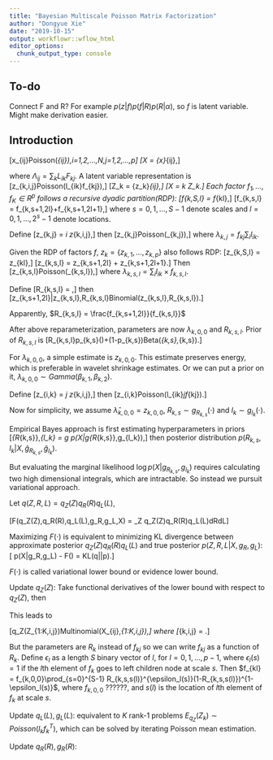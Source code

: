 ```yaml
---
title: "Bayesian Multiscale Poisson Matrix Factorization"
author: "Dongyue Xie"
date: "2019-10-15"
output: workflowr::wflow_html
editor_options:
  chunk_output_type: console
---
```



## To-do

Connect F and R? For example $p(z|f)p(f|R)p(R|\alpha)$, so $f$ is latent variable. Might make derivation easier.

## Introduction


\[x_{ij}\sim Poisson(\Lambda_{ij}),i=1,2,...,N,j=1,2,...,p\]
\[X = \{x\}_{ij},\]

where $\Lambda_{ij} = \sum_k L_{ik}F_{kj}$. A latent variable representation is 
\[z_{k,i,j}\sim Poisson(l_{ik}f_{kj}),\]
\[Z_k = \{z_k\}_{ij},\]
\[X = \sum_k Z_k.\]
Each factor $f_1,...,f_K\in R^{p}$ follows a recursive dyadic partition(RDP):
\[f_{k,S,l} = f_{kl},\]
\[f_{k,s,l} = f_{k,s+1,2l}+f_{k,s+1,2l+1},\]
where $s = 0,1,...,S-1$ denote scales and $l=0,1,...,2^s-1$ denote locations.

Define 
\[z_{k,j} = \sum_i z_{k,i,j},\]
then 
\[z_{k,j}\sim Poisson(\lambda_{k,j}),\]
where $\lambda_{k,j} = f_{kj}\sum_i l_{ik}$.

Given the RDP of factors $f$, $z_k = \{z_{k,1},...,z_{k,p}\}$ also follows RDP:
\[z_{k,S,l} = z_{kl},\]
\[z_{k,s,l} = z_{k,s+1,2l} + z_{k,s+1,2l+1}.\]
Then 
\[z_{k,s,l}\sim Poisson(\lambda_{k,s,l}),\]
where $\lambda_{k,s,l} = \sum_i l_{ik}\times f_{k,s,l}$.

Define 
\[R_{k,s,l} = \frac{\lambda_{k,s+1,2l}}{\lambda_{k,s,l}},\]
then 
\[z_{k,s+1,2l}|z_{k,s,l},R_{k,s,l}\sim Binomial(z_{k,s,l},R_{k,s,l}).\]

Apparently, $R_{k,s,l} = \frac{f_{k,s+1,2l}}{f_{k,s,l}}$

After above reparameterization, parameters are now $\lambda_{k,0,0}$ and $R_{k,s,l}$. Prior of $R_{k,s,l}$ is
\[R_{k,s,l}\sim p_{k,s}\delta(\frac{1}{2})+(1-p_{k,s})Beta(\alpha_{k,s},\alpha_{k,s}).\]

For $\lambda_{k,0,0}$, a simple estimate is $z_{k,0,0}$. This estimate preserves energy, which is preferable in wavelet shrinkage estimates. Or we can put a prior on it, $\lambda_{k,0,0}\sim Gamma(\beta_{k,1},\beta_{k,2})$.

Define 
\[z_{i,k} = \sum_j z_{k,i,j},\]
then 
\[z_{i,k}\sim Poisson(l_{ik}\sum_jf_{kj}).\]

Now for simplicity, we assume $\hat{\lambda}_{k,0,0} = z_{k,0,0}$, $R_{k,s}\sim g_{R_{k,s}}(\cdot)$ and $l_k\sim g_{l_k}(\cdot)$.

Empirical Bayes approach is first estimating hyperparameters in priors \[\hat{g}_{R_{k,s}},\hat{g}_{l_k} = \argmax_g \log p(X|g_{R_{k,s}},g_{l_k}),\]
then posterior distribution $p(R_{k,s},l_k|X,\hat{g}_{R_{k,s}},\hat{g}_{l_k})$.

But evaluating the marginal likelihood $\log p(X|g_{R_{k,s}},g_{l_k})$ requires calculating two high dimensional integrals, which are intractable. So instead we pursuit variational approach. 

\begin{equation}
    \begin{split}
        \log p(X|g_R,g_L) & = \log p(X,Z,R,L|g_R,g_L) \\& =
        \log\int\sum_Z p(X,Z,R,L|g_R,g_L) dRdL
        \\&= \log\int\sum_Z q(Z,R,L)\frac{p(X,Z,R,L|g_R,g_L)}{q(Z,R,L)}dRdL
        \\&\geq \int\sum_Z q(Z,R,L)\log\frac{p(X,Z,R,L|g_R,g_L)}{q(Z,R,L)}dRdL.
    \end{split}
\end{equation}

Let $q(Z,R,L) = q_Z(Z)q_R(R)q_L(L)$, 

\[F(q_Z(Z),q_R(R),q_L(L),g_R,g_L,X) = \int\sum_Z q_Z(Z)q_R(R)q_L(L)\log\frac{p(X,Z,R,L|g_R,g_L)}{q_Z(Z)q_R(R)q_L(L)}dRdL\]

Maximizing $F(\cdot)$ is equivalent to minimizing KL divergence between approximate posterior $q_Z(Z)q_R(R)q_L(L)$ and true posterior $p(Z,R,L|X,g_R,g_L)$:
\[ \log p(X|g_R,g_L) - F(\cdot) = KL(q||p).\]

$F(\cdot)$ is called variational lower bound or evidence lower bound.

\begin{equation}
    \begin{split}
        F(q,g) & = E_{q}\log p(X,Z,R,L|g_R,g_L)-E_{q_L}\log q_L(L) - E_{q_R}\log q_R(R) - E_{q_Z}\log q_Z(Z)
        \\&= E_q\log p(Z|R,L) + E_q\log \delta(X-\sum_k Z_k) + E_q\log\frac{g_R}{q_R} + E_q\log\frac{g_L}{q_L}-E_q\log q_Z
        \\&= \sum_k(E_q\log p(Z_k|R_k,l_k)+E_q\log\frac{g_{R_k}}{q_{R_k}}+E_q\log\frac{g_{L_k}}{q_{L_k}})+ E_q\log \delta(X-\sum_k Z_k)-E_q\log q_Z
    \end{split}
\end{equation}


Update $q_Z(Z)$: Take functional derivatives of the lower bound with respect to $q_Z(Z)$, then 
\begin{equation}
    \begin{split}
        q_Z(Z) &\propto \exp (\int \int \log p(X,Z|R,L,g_R,g_L)q_R q_L dR dL) 
        \\ & \propto \exp(\int\int \log p(Z|X,R,L,g_R,g_L)q_Rq_L dR dL)
        \\ &\propto \exp (E_{q_R,q_L}\log p(Z|X,R,L,g_R,g_L)).
    \end{split}
\end{equation}

This leads to 

\[q_Z(Z_{1:K,i,j})\sim Multinomial(X_{ij},\pi_{1:K,i,j}),\]
where 
\[\pi_{k,i,j} = \frac{\exp(E\log l_{ik}+E\log f_{kj})}{\sum_k\exp(E\log l_{ik}+E\log f_{kj})}.\]

But the parameters are $R_k$ instead of $f_{kj}$ so we can write $f_{kj}$ as a function of $R_{k}$. Define $\epsilon_l$ as a length $S$ binary vector of $l$, for $l=0,1,...,p-1$, where $\epsilon_l(s) = 1$ if the $l$th element of $f_k$ goes to left children node at scale $s$. Then $f_{kl} = f_{k,0,0}\prod_{s=0}^{S-1} R_{k,s,s(l)}^{\epsilon_l(s)}(1-R_{k,s,s(l)})^{1-\epsilon_l(s)}$, where $f_{k,0,0}$ ??????,  and $s(l)$ is the location of $l$th element of $f_k$ at scale $s$. 



Update $q_L(L),g_L(L)$: equivalent to $K$ rank-1 problems $E_{q_Z}(Z_k) \sim Poisson(l_kf_k^T)$, which can be solved by iterating Poisson mean estimation.

Update $q_R(R),g_R(R)$: 

